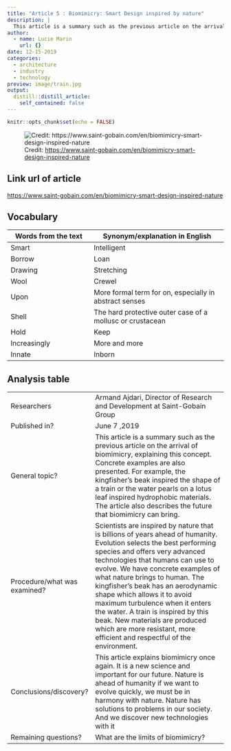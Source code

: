 ```yaml
---
title: "Article 5 : Biomimicry: Smart Design inspired by nature"
description: |
  This article is a summary such as the previous article on the arrival of biomimicry, explaining this concept. Concrete examples are also presented. For example, the kingfisher's beak inspired the shape of a train or the water pearls on a lotus leaf inspired hydrophobic materials. The article also describes the future that biomimicry can bring.
author:
  - name: Lucie Marin
    url: {}
date: 12-15-2019
categories:
  - architecture
  - industry
  - technology 
preview: image/train.jpg
output:
  distill::distill_article:
    self_contained: false
---
```


```r
knitr::opts_chunk$set(echo = FALSE)
```

![ Credit: [ https://www.saint-gobain.com/en/biomimicry-smart-design-inspired-nature ]() ](image/train.jpg)

## Link url of article

<https://www.saint-gobain.com/en/biomimicry-smart-design-inspired-nature>

## Vocabulary 

| Words from the text | Synonym/explanation in English |
| ------------------- | ------------------------------ |
| Smart            | Intelligent                |
| Borrow             | Loan             |
| Drawing             | Stretching             |
| Wool             | Crewel              |
| Upon             | More formal term for on, especially in abstract senses              |
| Shell             | The hard protective outer case of a mollusc or crustacean              |
| Hold            | Keep              |
| Increasingly          | More and more             |
| Innate            | Inborn                   |


## Analysis table 

|                              |                                                                     |
| ---------------------------- | ------------------------------------------------------------------- |
| Researchers                  | Armand Ajdari, Director of Research and Development at Saint-Gobain Group                          |
| Published in?                | June 7 ,2019                                                   |
| General topic?               | This article is a summary such as the previous article on the arrival of biomimicry, explaining this concept. Concrete examples are also presented. For example, the kingfisher's beak inspired the shape of a train or the water pearls on a lotus leaf inspired hydrophobic materials. The article also describes the future that biomimicry can bring.                       |
| Procedure/what was examined? | Scientists are inspired by nature that is billions of years ahead of humanity. Evolution selects the best performing species and offers very advanced technologies that humans can use to evolve. We have concrete examples of what nature brings to human. The kingfisher's beak has an aerodynamic shape which allows it to avoid maximum turbulence when it enters the water. A train is inspired by this beak. New materials are produced which are more resistant, more efficient and respectful of the environment.                 |
| Conclusions/discovery?       | This article explains biomimicry once again. It is a new science and important for our future. Nature is ahead of humanity if we want to evolve quickly, we must be in harmony with nature. Nature has solutions to problems in our society. And we discover new technologies with it                  |
| Remaining questions?         | What are the limits of biomimicry?                     |
